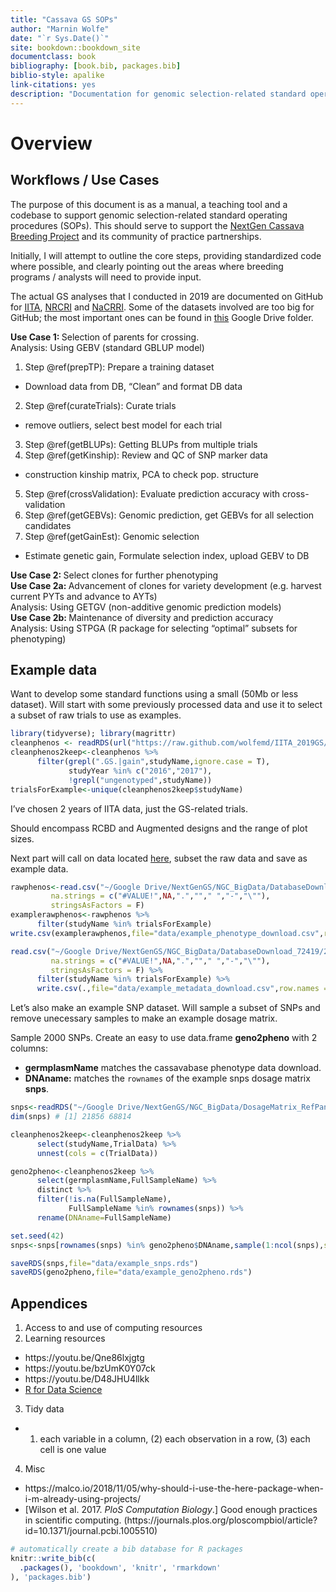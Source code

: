 ```yaml
--- 
title: "Cassava GS SOPs"
author: "Marnin Wolfe"
date: "`r Sys.Date()`"
site: bookdown::bookdown_site
documentclass: book
bibliography: [book.bib, packages.bib]
biblio-style: apalike
link-citations: yes
description: "Documentation for genomic selection-related standard operating procedures used for NextGen Cassava Breeding."
---
```


# Overview {-}

## Workflows / Use Cases

The purpose of this document is as a manual, a teaching tool and a codebase to support genomic selection-related standard operating procedures (SOPs). This should serve to support the [NextGen Cassava Breeding Project](http://www.nextgencassava.org) and its community of practice partnerships. 

Initially, I will attempt to outline the core steps, providing standardized code where possible, and clearly pointing out the areas where breeding programs / analysts will need to provide input.

The actual GS analyses that I conducted in 2019 are documented on GitHub for [IITA](https://wolfemd.github.io/IITA_2019GS/), [NRCRI](https://wolfemd.github.io/NRCRI_2019GS/) and [NaCRRI](https://wolfemd.github.io/NaCRRI_2019GS/). Some of the datasets involved are too big for GitHub; the most important ones can be found in [this](https://drive.google.com/drive/folders/1sjFFS4sRAwxHALEcT8RTSuUdHJsIuGNK?usp=sharing) Google Drive folder.

**Use Case 1: ** Selection of parents for crossing.  
Analysis: Using GEBV (standard GBLUP model)

1. Step \@ref(prepTP): Prepare a training dataset
  * Download data from DB, "Clean" and format DB data
2. Step \@ref(curateTrials): Curate trials
  * remove outliers, select best model for each trial
3. Step \@ref(getBLUPs): Getting BLUPs from multiple trials
4. Step \@ref(getKinship): Review and QC of SNP marker data
  * construction kinship matrix, PCA to check pop. structure
5. Step \@ref(crossValidation): Evaluate prediction accuracy with cross-validation
6. Step \@ref(getGEBVs): Genomic prediction, get GEBVs for all selection candidates
7. Step \@ref(getGainEst): Genomic selection
  * Estimate genetic gain, Formulate selection index, upload GEBV to DB
  
**Use Case 2: ** Select clones for further phenotyping  
**Use Case 2a: ** Advancement of clones for variety development (e.g. harvest current PYTs and advance to AYTs)  
Analysis: Using GETGV (non-additive genomic prediction models)  
**Use Case 2b: ** Maintenance of diversity and prediction accuracy  
Analysis: Using STPGA (R package for selecting “optimal” subsets for phenotyping)

## Example data {#example_data}

Want to develop some standard functions using a small (50Mb or less dataset). Will start with some previously processed data and use it to select a subset of raw trials to use as examples. 

```r
library(tidyverse); library(magrittr)
cleanphenos <- readRDS(url("https://raw.github.com/wolfemd/IITA_2019GS/master/data/IITA_ExptDesignsDetected_72619.rds"))
cleanphenos2keep<-cleanphenos %>% 
      filter(grepl(".GS.|gain",studyName,ignore.case = T),
             studyYear %in% c("2016","2017"),
             !grepl("ungenotyped",studyName))
trialsForExample<-unique(cleanphenos2keep$studyName)
```

I've chosen 2 years of IITA data, just the GS-related trials.  

Should encompass RCBD and Augmented designs and the range of plot sizes. 

Next part will call on data located [here](https://drive.google.com/drive/folders/1sjFFS4sRAwxHALEcT8RTSuUdHJsIuGNK?usp=sharing), subset the raw data and save as example data.

```r
rawphenos<-read.csv("~/Google Drive/NextGenGS/NGC_BigData/DatabaseDownload_72419/2019-07-24T144915phenotype_download.csv",
         na.strings = c("#VALUE!",NA,".",""," ","-","\""),
         stringsAsFactors = F)
examplerawphenos<-rawphenos %>% 
      filter(studyName %in% trialsForExample)
write.csv(examplerawphenos,file="data/example_phenotype_download.csv",row.names = F)

read.csv("~/Google Drive/NextGenGS/NGC_BigData/DatabaseDownload_72419/2019-07-24T144144metadata_download.csv",
         na.strings = c("#VALUE!",NA,".",""," ","-","\""),
         stringsAsFactors = F) %>% 
      filter(studyName %in% trialsForExample) %>% 
      write.csv(.,file="data/example_metadata_download.csv",row.names = F)
```

Let's also make an example SNP dataset. Will sample a subset of SNPs and remove unecessary samples to make an example dosage matrix.

Sample 2000 SNPs. Create an easy to use data.frame **geno2pheno** with 2 columns:  

* **germplasmName** matches the cassavabase phenotype data download.
* **DNAname:** matches the `rownames` of the example snps dosage matrix **snps**.

```r
snps<-readRDS("~/Google Drive/NextGenGS/NGC_BigData/DosageMatrix_RefPanelAndGSprogeny_ReadyForGP_73019.rds")
dim(snps) # [1] 21856 68814

cleanphenos2keep<-cleanphenos2keep %>% 
      select(studyName,TrialData) %>% 
      unnest(cols = c(TrialData))

geno2pheno<-cleanphenos2keep %>% 
      select(germplasmName,FullSampleName) %>% 
      distinct %>% 
      filter(!is.na(FullSampleName),
             FullSampleName %in% rownames(snps)) %>% 
      rename(DNAname=FullSampleName)

set.seed(42)
snps<-snps[rownames(snps) %in% geno2pheno$DNAname,sample(1:ncol(snps),size = 2000, replace = F)]

saveRDS(snps,file="data/example_snps.rds")
saveRDS(geno2pheno,file="data/example_geno2pheno.rds")
```

## Appendices

1. Access to and use of computing resources
2. Learning resources
  - https://youtu.be/Qne86lxjgtg
  - https://youtu.be/bzUmK0Y07ck
  - https://youtu.be/D48JHU4llkk
  - [R for Data Science](https://r4ds.had.co.nz/)
3. Tidy data
  - (1) each variable in a column, (2) each observation in a row, (3) each cell is one value
4. Misc
  - https://malco.io/2018/11/05/why-should-i-use-the-here-package-when-i-m-already-using-projects/
  - [Wilson et al. 2017. _PloS Computation Biology_.] Good enough practices in scientific computing. (https://journals.plos.org/ploscompbiol/article?id=10.1371/journal.pcbi.1005510)

```r
# automatically create a bib database for R packages
knitr::write_bib(c(
  .packages(), 'bookdown', 'knitr', 'rmarkdown'
), 'packages.bib')
```

